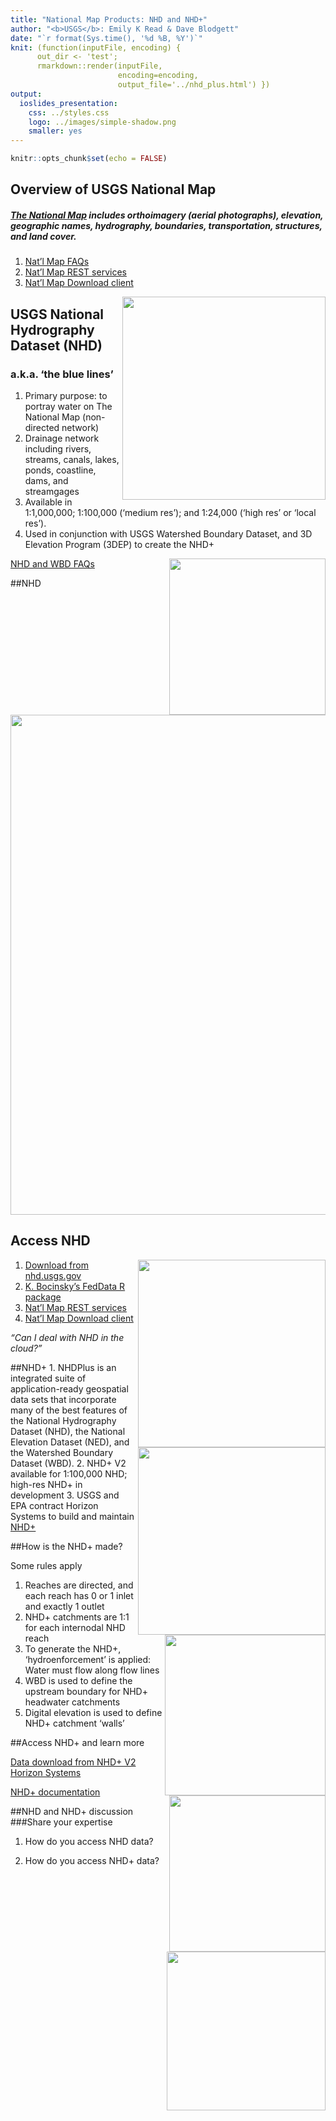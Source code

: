 ```yaml
---
title: "National Map Products: NHD and NHD+"
author: "<b>USGS</b>: Emily K Read & Dave Blodgett"
date: "`r format(Sys.time(), '%d %B, %Y')`"
knit: (function(inputFile, encoding) { 
      out_dir <- 'test';
      rmarkdown::render(inputFile,
                        encoding=encoding, 
                        output_file='../nhd_plus.html') })
output:
  ioslides_presentation:
    css: ../styles.css
    logo: ../images/simple-shadow.png
    smaller: yes
---
```


```r
knitr::opts_chunk$set(echo = FALSE)
```


## Overview of USGS National Map
##### [The National Map](http://nationalmap.gov/#) includes orthoimagery (aerial photographs), elevation, geographic names, hydrography, boundaries, transportation, structures, and land cover.


1. [Nat'l Map FAQs](http://www.usgs.gov/faq/categories/9854)
2. [Nat'l Map REST services](http://services.nationalmap.gov/arcgis/rest/services)
3. [Nat'l Map Download client](http://viewer.nationalmap.gov/basic/)
<p align="center">
  <img src="../images/theNatlMap.png" style="width: 325px;" align="right"/>
</p>


## USGS National Hydrography Dataset (NHD)
### a.k.a. 'the blue lines'

1. Primary purpose: to portray water on The National Map (non-directed network)
2. Drainage network including rivers, streams, canals, lakes, ponds, coastline, dams, and streamgages
3. Available in 1:1,000,000; 1:100,000 ('medium res'); and 1:24,000 ('high res' or 'local res').
3. Used in conjunction with USGS Watershed Boundary Dataset, and 3D Elevation Program (3DEP) to create the NHD+
<p align="center">
  <img src="../images/NHDpage.png" style="width: 250px;" align="right"/>
</p>

[NHD and WBD FAQs](http://nhd.usgs.gov/Frequently+Asked+Questions+about+the+NHD+&+WBD.pdf)

##NHD
<img src="../images/NHD.png" style="width: 800px;" align="center"/>

## Access NHD
<p align="center">
  <img src="../images/accessNHD1.png" style="width: 300px;" align="right"/>
</p>
1. [Download from nhd.usgs.gov](http://nhd.usgs.gov/index.html)
2. [K. Bocinsky's FedData R package](https://cran.r-project.org/web/packages/FedData/index.html)
3. [Nat'l Map REST services](http://services.nationalmap.gov/arcgis/rest/services)
4. [Nat'l Map Download client](http://viewer.nationalmap.gov/basic/)

  <img src="../images/FedData.png" style="width: 300px;" align="right"/>

*"Can I deal with NHD in the cloud?"*

##NHD+
1. NHDPlus is an integrated suite of application-ready geospatial data sets that incorporate many of the best features of the National Hydrography Dataset (NHD), the National Elevation Dataset (NED), and the Watershed Boundary Dataset (WBD).
2. NHD+ V2 available for 1:100,000 NHD; high-res NHD+ in development
3. USGS and EPA contract Horizon Systems to build and maintain [NHD+](http://www.horizon-systems.com/nhdplus/)


##How is the NHD+ made?

<img src="../images/NHDcatch.png" style="width: 257px;" align="right"/>
<img src="../images/WBDHUC12.png" style="width: 250px;" align="right"/>
<img src="../images/NHD.png" style="width: 254px;" align="right"/>

Some rules apply

1.  Reaches are directed, and each reach has 0 or 1 inlet and exactly 1 outlet
2.  NHD+ catchments are 1:1 for each internodal NHD reach
3.  To generate the NHD+, 'hydroenforcement' is applied: Water must flow along flow lines
4.  WBD is used to define the upstream boundary for NHD+ headwater catchments
5.  Digital elevation is used to define NHD+ catchment 'walls' 


##Access NHD+ and learn more

[Data download from NHD+ V2 Horizon Systems](http://www.horizon-systems.com/NHDPlus/NHDPlusV2_data.php)

[NHD+ documentation](http://www.horizon-systems.com/NHDPlus/NHDPlusV2_documentation.php)

##NHD and NHD+ discussion
###Share your expertise

1. How do you access NHD data?


2. How do you access NHD+ data?
